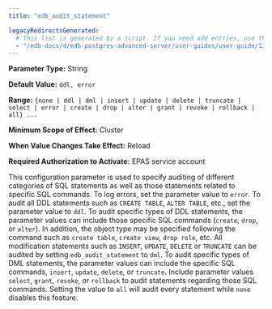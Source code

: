 ```yaml
---
title: "edb_audit_statement"

legacyRedirectsGenerated:
  # This list is generated by a script. If you need add entries, use the `legacyRedirects` key.
  - "/edb-docs/d/edb-postgres-advanced-server/user-guides/user-guide/13/edb_audit_statement.html"
---
```


<div id="edb_audit_statement" class="registered_link"></div>

**Parameter Type:** String

**Default Value:** `ddl, error`

**Range:** `{none | ddl | dml | insert | update | delete | truncate | select | error | create | drop | alter | grant | revoke | rollback | all} ...`

**Minimum Scope of Effect:** Cluster

**When Value Changes Take Effect:** Reload

**Required Authorization to Activate:** EPAS service account

This configuration parameter is used to specify auditing of different categories of SQL statements as well as those statements related to specific SQL commands. To log errors, set the parameter value to `error`. To audit all DDL statements such as `CREATE TABLE`, `ALTER TABLE`, etc., set the parameter value to `ddl`. To audit specific types of DDL statements, the parameter values can include those specific SQL commands (`create`, `drop`, or `alter`). In addition, the object type may be specified following the command such as `create table`, `create view`, `drop role`, etc. All modification statements such as `INSERT`, `UPDATE`, `DELETE` or `TRUNCATE` can be audited by setting `edb_audit_statement` to `dml`. To audit specific types of DML statements, the parameter values can include the specific SQL commands, `insert`, `update`, `delete`, or `truncate`. Include parameter values `select`, `grant`, `revoke`, or `rollback` to audit statements regarding those SQL commands. Setting the value to `all` will audit every statement while `none` disables this feature.

